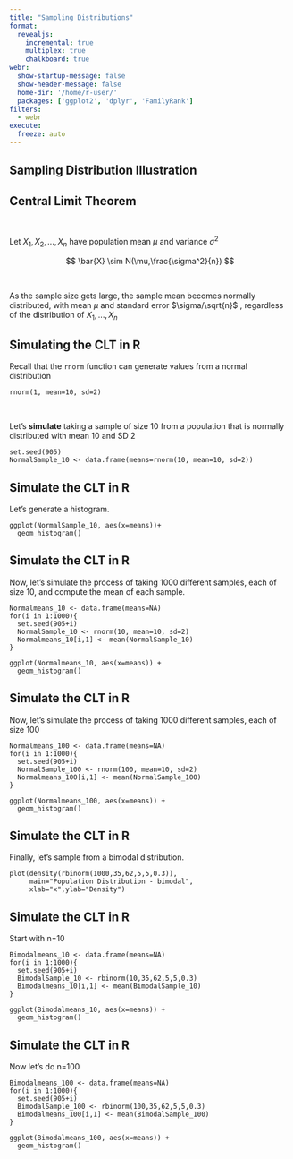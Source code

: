 ```yaml
---
title: "Sampling Distributions"
format: 
  revealjs:
    incremental: true
    multiplex: true
    chalkboard: true
webr: 
  show-startup-message: false
  show-header-message: false
  home-dir: '/home/r-user/'
  packages: ['ggplot2', 'dplyr', 'FamilyRank']
filters:
  - webr
execute:
  freeze: auto
---
```


## Sampling Distribution Illustration

## Central Limit Theorem

 

Let $X_1,X_2,...,X_n$ have population mean $\mu$ and variance $\sigma^2$

$$
\bar{X} \sim N(\mu,\frac{\sigma^2}{n})
$$

 

As the sample size gets large, the sample mean becomes normally distributed, with mean $\mu$ and standard error $\sigma/\sqrt{n}$ , regardless of the distribution of $X_1,...,X_n$

## Simulating the CLT in R

Recall that the `rnorm` function can generate values from a normal distribution

```webr-r
rnorm(1, mean=10, sd=2)
```

 

Let's **simulate** taking a sample of size 10 from a population that is normally distributed with mean 10 and SD 2

```webr-r
set.seed(905)
NormalSample_10 <- data.frame(means=rnorm(10, mean=10, sd=2))
```

## Simulate the CLT in R

Let's generate a histogram.

```webr-r
ggplot(NormalSample_10, aes(x=means))+
  geom_histogram()
```

## Simulate the CLT in R

Now, let's simulate the process of taking 1000 different samples, each of size 10, and compute the mean of each sample.

```webr-r
Normalmeans_10 <- data.frame(means=NA)
for(i in 1:1000){
  set.seed(905+i)
  NormalSample_10 <- rnorm(10, mean=10, sd=2)
  Normalmeans_10[i,1] <- mean(NormalSample_10)
}

ggplot(Normalmeans_10, aes(x=means)) +
  geom_histogram()
```

## Simulate the CLT in R

Now, let's simulate the process of taking 1000 different samples, each of size 100

```webr-r
Normalmeans_100 <- data.frame(means=NA)
for(i in 1:1000){
  set.seed(905+i)
  NormalSample_100 <- rnorm(100, mean=10, sd=2)
  Normalmeans_100[i,1] <- mean(NormalSample_100)
}

ggplot(Normalmeans_100, aes(x=means)) +
  geom_histogram()
```

## Simulate the CLT in R

Finally, let's sample from a bimodal distribution.

```webr-r
plot(density(rbinorm(1000,35,62,5,5,0.3)),
     main="Population Distribution - bimodal",
     xlab="x",ylab="Density")
```

## Simulate the CLT in R

Start with n=10

```webr-r
Bimodalmeans_10 <- data.frame(means=NA)
for(i in 1:1000){
  set.seed(905+i)
  BimodalSample_10 <- rbinorm(10,35,62,5,5,0.3)
  Bimodalmeans_10[i,1] <- mean(BimodalSample_10)
}

ggplot(Bimodalmeans_10, aes(x=means)) +
  geom_histogram()
```

## Simulate the CLT in R

Now let's do n=100

```webr-r
Bimodalmeans_100 <- data.frame(means=NA)
for(i in 1:1000){
  set.seed(905+i)
  BimodalSample_100 <- rbinorm(100,35,62,5,5,0.3)
  Bimodalmeans_100[i,1] <- mean(BimodalSample_100)
}

ggplot(Bimodalmeans_100, aes(x=means)) +
  geom_histogram()
```

